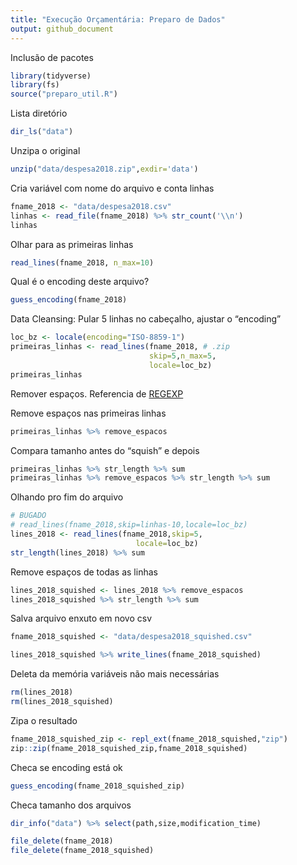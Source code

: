 ---
title: "Execução Orçamentária: Preparo de Dados"
output: github_document
---

Inclusão de pacotes

```{r setup,message=F}
library(tidyverse)
library(fs)
source("preparo_util.R")
```

Lista diretório

```{r}
dir_ls("data")
```

Unzipa o original

```{r,eval=F}
unzip("data/despesa2018.zip",exdir='data')
```

Cria variável com nome do arquivo e conta linhas

```{r,cache=T}
fname_2018 <- "data/despesa2018.csv"
linhas <- read_file(fname_2018) %>% str_count('\\n')
linhas
```

Olhar para as primeiras linhas

```{r inspect,cache=T}
read_lines(fname_2018, n_max=10)
```

Qual é o encoding deste arquivo?

```{r,cache=T}
guess_encoding(fname_2018)
```

Data Cleansing: Pular 5 linhas no cabeçalho, ajustar o "encoding"

```{r tratar1,cache=T}
loc_bz <- locale(encoding="ISO-8859-1")
primeiras_linhas <- read_lines(fname_2018, # .zip
                               skip=5,n_max=5,
                               locale=loc_bz)
primeiras_linhas
```

Remover espaços. Referencia de [REGEXP](https://stringr.tidyverse.org/articles/regular-expressions.html)

Remove espaços nas primeiras linhas

```{r}
primeiras_linhas %>% remove_espacos
```

Compara tamanho antes do "squish" e depois

```{r,cache=T}
primeiras_linhas %>% str_length %>% sum
primeiras_linhas %>% remove_espacos %>% str_length %>% sum
```

Olhando pro fim do arquivo

```{r,cache=T}
# BUGADO
# read_lines(fname_2018,skip=linhas-10,locale=loc_bz)
lines_2018 <- read_lines(fname_2018,skip=5,
                            locale=loc_bz)
str_length(lines_2018) %>% sum
```

Remove espaços de todas as linhas

```{r,cache=T}
lines_2018_squished <- lines_2018 %>% remove_espacos
lines_2018_squished %>% str_length %>% sum
```

Salva arquivo enxuto em novo csv

```{r}
fname_2018_squished <- "data/despesa2018_squished.csv"
```

```{r,eval=F}
lines_2018_squished %>% write_lines(fname_2018_squished)
```

Deleta da memória variáveis não mais necessárias

```{r}
rm(lines_2018)
rm(lines_2018_squished)
```

Zipa o resultado

```{r,cache=T}
fname_2018_squished_zip <- repl_ext(fname_2018_squished,"zip")
zip::zip(fname_2018_squished_zip,fname_2018_squished)
```

Checa se encoding está ok

```{r,cache=T}
guess_encoding(fname_2018_squished_zip)
```

Checa tamanho dos arquivos

```{r}
dir_info("data") %>% select(path,size,modification_time)
```

```{r}
file_delete(fname_2018)
file_delete(fname_2018_squished)
```

